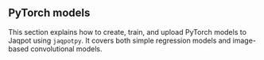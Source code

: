 ## PyTorch models

This section explains how to create, train, and upload PyTorch models to Jaqpot using `jaqpotpy`. It covers both simple regression models and image-based convolutional models.
